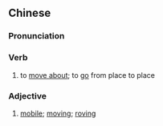 {{also|游动|遊動}}
==Chinese==
{{zh-forms|s=游动|t2=遊動}}

===Pronunciation===
{{zh-pron
|m=yóudòng
|c=jau4 dung6
|mn=qz:iû-tǒng/xm,zz:iû-tōng
|cat=a,v
}}

===Verb===
{{zh-verb}}

# to [[move about]]; to [[go]] from place to place

===Adjective===
{{zh-adj}}

# [[mobile]]; [[moving]]; [[roving]]